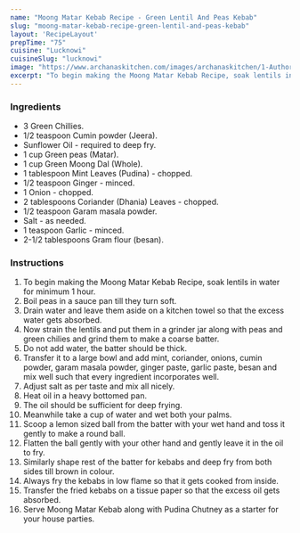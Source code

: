 ---
name: "Moong Matar Kebab Recipe - Green Lentil And Peas Kebab"
slug: "moong-matar-kebab-recipe-green-lentil-and-peas-kebab"
layout: 'RecipeLayout'
prepTime: "75"
cuisine: "Lucknowi"
cuisineSlug: "lucknowi"
image: "https://www.archanaskitchen.com/images/archanaskitchen/1-Author/shaheen_ali/MOONG_MATAR_KEBAB_GREEN_LENTIL_AND_PEAS_KEBAB.jpg"
excerpt: "To begin making the Moong Matar Kebab Recipe, soak lentils in water for minimum 1 hour"
---

### Ingredients

- 3 Green Chillies.
- 1/2 teaspoon Cumin powder (Jeera).
- Sunflower Oil - required to deep fry.
- 1 cup Green peas (Matar).
- 1 cup Green Moong Dal (Whole).
- 1 tablespoon Mint Leaves (Pudina) - chopped.
- 1/2 teaspoon Ginger - minced.
- 1 Onion - chopped.
- 2 tablespoons Coriander (Dhania) Leaves - chopped.
- 1/2 teaspoon Garam masala powder.
- Salt - as needed.
- 1 teaspoon Garlic - minced.
- 2-1/2 tablespoons Gram flour (besan).

### Instructions

1. To begin making the Moong Matar Kebab Recipe, soak lentils in water for minimum 1 hour.
1. Boil peas in a sauce pan till they turn soft.
1. Drain water and leave them aside on a kitchen towel so that the excess water gets absorbed.
1. Now strain the lentils and put them in a grinder jar along with peas and green chilies and grind them to make a coarse batter.
1. Do not add water, the batter should be thick.
1. Transfer it to a large bowl and add mint, coriander, onions, cumin powder, garam masala powder, ginger paste, garlic paste, besan and mix well such that every ingredient incorporates well.
1. Adjust salt as per taste and mix all nicely.
1. Heat oil in a heavy bottomed pan.
1. The oil should be sufficient for deep frying.
1. Meanwhile take a cup of water and wet both your palms.
1. Scoop a lemon sized ball from the batter with your wet hand and toss it gently to make a round ball.
1. Flatten the ball gently with your other hand and gently leave it in the oil to fry.
1. Similarly shape rest of the batter for kebabs and deep fry from both sides till brown in colour.
1. Always fry the kebabs in low flame so that it gets cooked from inside.
1. Transfer the fried kebabs on a tissue paper so that the excess oil gets absorbed.
1. Serve Moong Matar Kebab along with Pudina Chutney as a starter for your house parties.
